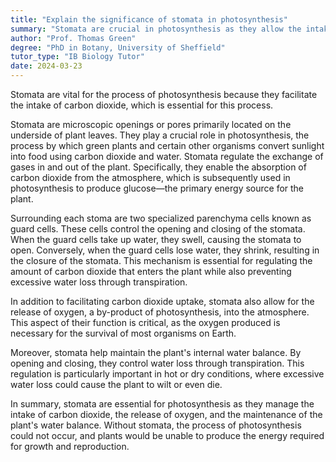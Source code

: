```yaml
---
title: "Explain the significance of stomata in photosynthesis"
summary: "Stomata are crucial in photosynthesis as they allow the intake of carbon dioxide, which is needed for the process."
author: "Prof. Thomas Green"
degree: "PhD in Botany, University of Sheffield"
tutor_type: "IB Biology Tutor"
date: 2024-03-23
---
```


Stomata are vital for the process of photosynthesis because they facilitate the intake of carbon dioxide, which is essential for this process.

Stomata are microscopic openings or pores primarily located on the underside of plant leaves. They play a crucial role in photosynthesis, the process by which green plants and certain other organisms convert sunlight into food using carbon dioxide and water. Stomata regulate the exchange of gases in and out of the plant. Specifically, they enable the absorption of carbon dioxide from the atmosphere, which is subsequently used in photosynthesis to produce glucose—the primary energy source for the plant.

Surrounding each stoma are two specialized parenchyma cells known as guard cells. These cells control the opening and closing of the stomata. When the guard cells take up water, they swell, causing the stomata to open. Conversely, when the guard cells lose water, they shrink, resulting in the closure of the stomata. This mechanism is essential for regulating the amount of carbon dioxide that enters the plant while also preventing excessive water loss through transpiration.

In addition to facilitating carbon dioxide uptake, stomata also allow for the release of oxygen, a by-product of photosynthesis, into the atmosphere. This aspect of their function is critical, as the oxygen produced is necessary for the survival of most organisms on Earth.

Moreover, stomata help maintain the plant's internal water balance. By opening and closing, they control water loss through transpiration. This regulation is particularly important in hot or dry conditions, where excessive water loss could cause the plant to wilt or even die.

In summary, stomata are essential for photosynthesis as they manage the intake of carbon dioxide, the release of oxygen, and the maintenance of the plant's water balance. Without stomata, the process of photosynthesis could not occur, and plants would be unable to produce the energy required for growth and reproduction.
    